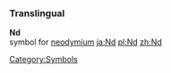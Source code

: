 ===Translingual===

'''Nd'''<br>{{chemistry}} symbol for [[neodymium]]
[[Category:Symbols]]
[[ja:Nd]]
[[pl:Nd]]
[[zh:Nd]]